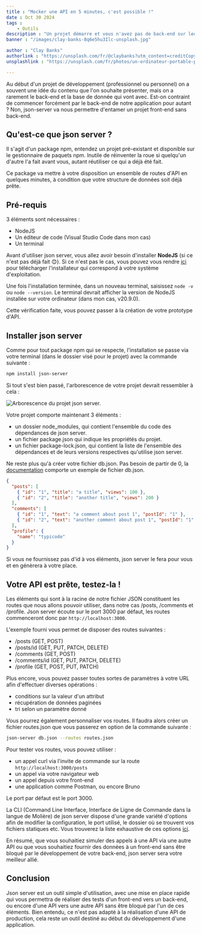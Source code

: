 ```yaml
---
title : "Mocker une API en 5 minutes, c'est possible !"
date : Oct 30 2024
tags :
    - Outils
description : "Un projet démarre et vous n'avez pas de back-end sur lequel vous appuyer ? Découvrez vite json server !"
banner : "/images/clay-banks-8q6e5hu3Ilc-unsplash.jpg"

author : "Clay Banks"
authorlink : "https://unsplash.com/fr/@claybanks?utm_content=creditCopyText&utm_medium=referral&utm_source=unsplash"
unsplashlink : "https://unsplash.com/fr/photos/un-ordinateur-portable-pose-sur-un-bureau-en-bois-8q6e5hu3Ilc?utm_content=creditCopyText&utm_medium=referral&utm_source=unsplash"

---
```

Au début d'un projet de développement (professionnel ou personnel) on a souvent une idée du contenu que l'on souhaite présenter, mais on a rarement le back-end et la base de donnée qui vont avec.
Est-on contraint de commencer forcément par le back-end de notre application pour autant ? Non, json-server va nous permettre d'entamer un projet front-end sans back-end.

## Qu'est-ce que json server ?

Il s'agit d'un package npm, entendez un projet pré-existant et disponible sur le gestionnaire de paquets npm. Inutile de réinventer la roue si quelqu'un d'autre l'a fait avant vous, autant réutiliser ce qui a déjà été fait.

Ce package va mettre à votre disposition un ensemble de routes d'API en quelques minutes, à condition que votre structure de données soit déjà prête.

## Pré-requis

3 éléments sont nécessaires :

- NodeJS
- Un éditeur de code (Visual Studio Code dans mon cas)
- Un terminal

Avant d'utiliser json server, vous allez avoir besoin d'installer **NodeJS** (si ce n'est pas déjà fait 😊). Si ce n'est pas le cas, vous pouvez vous rendre [ici](https://nodejs.org/en/download/current) pour télécharger l'installateur qui correspond à votre système d'exploitation.

Une fois l'installation terminée, dans un nouveau terminal, saisissez `node -v` ou `node --version`.
Le terminal devrait afficher la version de NodeJS installée sur votre ordinateur (dans mon cas, v20.9.0).

Cette vérification faite, vous pouvez passer à la création de votre prototype d'API.

## Installer json server

Comme pour tout package npm qui se respecte, l'installation se passe via votre terminal (dans le dossier visé pour le projet) avec la commande suivante :

```bash
npm install json-server
```

Si tout s'est bien passé, l'arborescence de votre projet devrait ressembler à cela :

![Arborescence du projet json server.](/devendevenir/images/json-server-arborescence.png)

Votre projet comporte maintenant 3 éléments :

- un dossier node_modules, qui contient l'ensemble du code des dépendances de json server.
- un fichier package.json qui indique les propriétés du projet.
- un fichier package-lock.json, qui contient la liste de l'ensemble des dépendances et de leurs versions respectives qu'utilise json server.

Ne reste plus qu'à créer votre fichier db.json. Pas besoin de partir de 0, la [documentation](https://github.com/typicode/json-server#readme) comporte un exemple de fichier db.json.

```json
{
  "posts": [
    { "id": "1", "title": "a title", "views": 100 },
    { "id": "2", "title": "another title", "views": 200 }
  ],
  "comments": [
    { "id": "1", "text": "a comment about post 1", "postId": "1" },
    { "id": "2", "text": "another comment about post 1", "postId": "1" }
  ],
  "profile": {
    "name": "typicode"
  }
}
```

Si vous ne fournissez pas d'id à vos éléments, json server le fera pour vous et en génèrera à votre place.

## Votre API est prête, testez-la !

Les éléments qui sont à la racine de notre fichier JSON constituent les routes que nous allons pouvoir utiliser, dans notre cas /posts, /comments et /profile. Json server écoute sur le port 3000 par défaut, les routes commenceront donc par `http://localhost:3000`.

L'exemple fourni vous permet de disposer des routes suivantes :

- /posts (GET, POST)
- /posts/id (GET, PUT, PATCH, DELETE)
- /comments (GET, POST)
- /comments/id (GET, PUT, PATCH, DELETE)
- /profile (GET, POST, PUT, PATCH)

Plus encore, vous pouvez passer toutes sortes de paramètres à votre URL afin d'effectuer diverses opérations :

- conditions sur la valeur d'un attribut
- récupération de données paginées
- tri selon un paramètre donné

Vous pourrez également personnaliser vos routes. Il faudra alors créer un fichier routes.json que vous passerez en option de la commande suivante :

```bash
json-server db.json --routes routes.json
```

Pour tester vos routes, vous pouvez utiliser :

- un appel curl via l'invite de commande sur la route `http://localhost:3000/posts`
- un appel via votre navigateur web
- un appel depuis votre front-end
- une application comme Postman, ou encore Bruno

Le port par défaut est le port 3000.

La CLI (Command Line Interface, Interface de Ligne de Commande dans la langue de Molière) de json server dispose d'une grande variété d'options afin de modifier la configuration, le port utilisé, le dossier où se trouvent vos fichiers statiques etc. Vous trouverez la liste exhaustive de ces options [ici](https://github.com/typicode/json-server/tree/v0?tab=readme-ov-file#cli-usage).

En résumé, que vous souhaitiez simuler des appels à une API via une autre API ou que vous souhaitiez fournir des données à un front-end sans être bloqué par le développement de votre back-end, json server sera votre meilleur allié.

## Conclusion

Json server est un outil simple d'utilisation, avec une mise en place rapide qui vous permettra de réaliser des tests d'un front-end vers un back-end, ou encore d'une API vers une autre API sans être bloqué par l'un de ces éléments.
Bien entendu, ce n'est pas adapté à la réalisation d'une API de production, cela reste un outil destiné au début du développement d'une application.